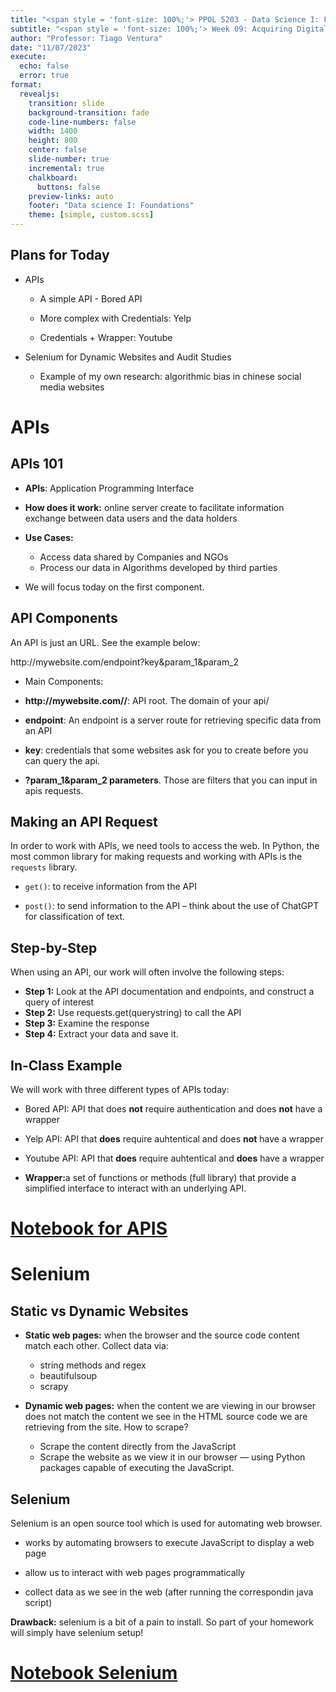 ```yaml
---
title: "<span style = 'font-size: 100%;'> PPOL 5203 - Data Science I: Foundations </span>"
subtitle: "<span style = 'font-size: 100%;'> Week 09: Acquiring Digital Data: APIs and Selenium </span>"
author: "Professor: Tiago Ventura"
date: "11/07/2023"
execute: 
  echo: false
  error: true
format:
  revealjs: 
    transition: slide
    background-transition: fade
    code-line-numbers: false
    width: 1400
    height: 800
    center: false
    slide-number: true
    incremental: true
    chalkboard: 
      buttons: false
    preview-links: auto
    footer: "Data science I: Foundations"
    theme: [simple, custom.scss]
---
```


## Plans for Today

-   APIs

    -   A simple API - Bored API

    -   More complex with Credentials: Yelp

    -   Credentials + Wrapper: Youtube

-   Selenium for Dynamic Websites and Audit Studies

    -   Example of my own research: algorithmic bias in chinese social media websites

# APIs

## APIs 101

-   **APIs**: Application Programming Interface

-   **How does it work:** online server create to facilitate information exchange between data users and the data holders

-   **Use Cases:**

    -   Access data shared by Companies and NGOs
    -   Process our data in Algorithms developed by third parties

-   We will focus today on the first component.

## API Components

An API is just an URL. See the example below:

http://mywebsite.com/endpoint?key&param_1&param_2

-   Main Components:

-   **http://mywebsite.com//**: API root. The domain of your api/

-   **endpoint**: An endpoint is a server route for retrieving specific data from an API

-   **key**: credentials that some websites ask for you to create before you can query the api.

-   **?param_1&param_2 parameters**. Those are filters that you can input in apis requests.

## Making an API Request

In order to work with APIs, we need tools to access the web. In Python, the most common library for making requests and working with APIs is the `requests` library.

-   `get()`: to receive information from the API

-   `post()`: to send information to the API -- think about the use of ChatGPT for classification of text.

## Step-by-Step

When using an API, our work will often involve the following steps:

-   **Step 1:** Look at the API documentation and endpoints, and construct a query of interest
-   **Step 2:** Use requests.get(querystring) to call the API
-   **Step 3:** Examine the response
-   **Step 4:** Extract your data and save it.

## In-Class Example

We will work with three different types of APIs today:

-   Bored API: API that does **not** require authentication and does **not** have a wrapper

-   Yelp API: API that **does** require auhtentical and does **not** have a wrapper

-   Youtube API: API that **does** require auhtentical and **does** have a wrapper

-   **Wrapper:**a set of functions or methods (full library) that provide a simplified interface to interact with an underlying API.

# [Notebook for APIS](/lecture_notes/week-09/_week-08_selenium.html)

# Selenium

## Static vs Dynamic Websites

-   **Static web pages:** when the browser and the source code content match each other. Collect data via:

    -   string methods and regex
    -   beautifulsoup
    -   scrapy

-   **Dynamic web pages:** when the content we are viewing in our browser does not match the content we see in the HTML source code we are retrieving from the site. How to scrape?

    -   Scrape the content directly from the JavaScript
    -   Scrape the website as we view it in our browser --- using Python packages capable of executing the JavaScript.

## Selenium

Selenium is an open source tool which is used for automating web browser.

-   works by automating browsers to execute JavaScript to display a web page

-   allow us to interact with web pages programmatically

-   collect data as we see in the web (after running the correspondin java script)

**Drawback:** selenium is a bit of a pain to install. So part of your homework will simply have selenium setup!

# [Notebook Selenium](/lecture_notes/week-09/_week-08_selenium.html)
